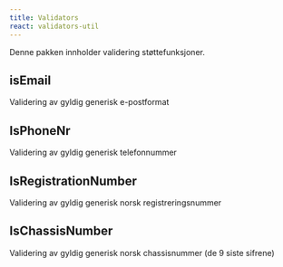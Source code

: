 ```yaml
---
title: Validators
react: validators-util
---
```



<Ingress>Denne pakken innholder validering støttefunksjoner.</Ingress>

## isEmail

Validering av gyldig generisk e-postformat

<ComponentExample component={IsEmailExample} />

## IsPhoneNr

Validering av gyldig generisk telefonnummer

<ComponentExample component={IsPhoneNrExample} />

## IsRegistrationNumber

Validering av gyldig generisk norsk registreringsnummer

<ComponentExample component={IsRegistrationNumber} />

## IsChassisNumber

Validering av gyldig generisk norsk chassisnummer (de 9 siste sifrene)

<ComponentExample component={IsChassisNumber} />


